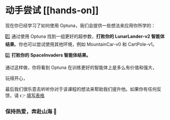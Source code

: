 # 动手尝试 [[hands-on]]

现在你已经学习了如何使用 Optuna，我们会提供一些想法来应用你所学的：

1️⃣ 通过使用 Optuna 找到一组更好的超参数，**打败你的 LunarLander-v2 智能体结果**。你也可以尝试使用其他环境，例如 MountainCar-v0 和 CartPole-v1。

2️⃣ **打败你的 SpaceInvaders 智能体结果。**

通过这样做，你将看到 Optuna 在训练更好的智能体上是多么有价值和强大，

玩得开心，

最后我们很乐意去听听你对于该课程的想法来帮助我们提升他。如果你有任何反馈，请 👉 [填写表格](https://forms.gle/BzKXWzLAGZESGNaE9)

### 保持热爱，奔赴山海 🤗
